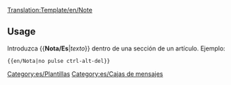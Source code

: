 <noinclude>[[Translation:Template/en/Note]]</noinclude><noinclude></noinclude>
{{en/Ambox| type  = notice
| text  = <strong>Nota</strong><br>{{{1| Quien agregó esta plantilla no fijó una nota específica, por lo que debe eliminarse o actualizarse}}}
}}<noinclude>

==Usage==
Introduzca <nowiki>{{</nowiki>'''Nota/Es'''|''texto''<nowiki>}}</nowiki> dentro de una sección de un artículo. Ejemplo:
<pre>{{en/Nota|no pulse ctrl-alt-del}}</pre>

[[Category:es/Plantillas]][[Category:es/Cajas de mensajes]]</noinclude>